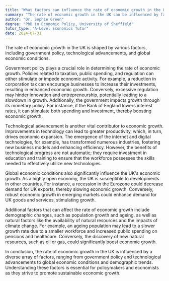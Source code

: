 ```yaml
---
title: "What factors can influence the rate of economic growth in the UK?"
summary: "The rate of economic growth in the UK can be influenced by factors such as government policy, technological advancement, and global economic conditions."
author: "Dr. Sophie Green"
degree: "PhD in Economic Policy, University of Sheffield"
tutor_type: "A-Level Economics Tutor"
date: 2024-07-31
---
```


The rate of economic growth in the UK is shaped by various factors, including government policy, technological advancements, and global economic conditions.

Government policy plays a crucial role in determining the rate of economic growth. Policies related to taxation, public spending, and regulation can either stimulate or impede economic activity. For example, a reduction in corporation tax can encourage businesses to increase their investments, resulting in enhanced economic growth. Conversely, excessive regulation may hinder innovation and entrepreneurship, potentially leading to a slowdown in growth. Additionally, the government impacts growth through its monetary policy. For instance, if the Bank of England lowers interest rates, it can stimulate both spending and investment, thereby boosting economic growth.

Technological advancement is another vital contributor to economic growth. Improvements in technology can lead to greater productivity, which, in turn, drives economic expansion. The emergence of the internet and digital technologies, for example, has transformed numerous industries, fostering new business models and enhancing efficiency. However, the benefits of technological progress are not automatic; they require investment in education and training to ensure that the workforce possesses the skills needed to effectively utilize new technologies.

Global economic conditions also significantly influence the UK's economic growth. As a highly open economy, the UK is susceptible to developments in other countries. For instance, a recession in the Eurozone could decrease demand for UK exports, thereby slowing economic growth. Conversely, robust economic growth in emerging markets could enhance demand for UK goods and services, stimulating growth.

Additional factors that can affect the rate of economic growth include demographic changes, such as population growth and ageing, as well as natural factors like the availability of natural resources and the impacts of climate change. For example, an ageing population may lead to a slower growth rate due to a smaller workforce and increased public spending on pensions and healthcare. Conversely, the discovery of new natural resources, such as oil or gas, could significantly boost economic growth.

In conclusion, the rate of economic growth in the UK is influenced by a diverse array of factors, ranging from government policy and technological advancements to global economic conditions and demographic trends. Understanding these factors is essential for policymakers and economists as they strive to promote sustainable economic growth.
    
